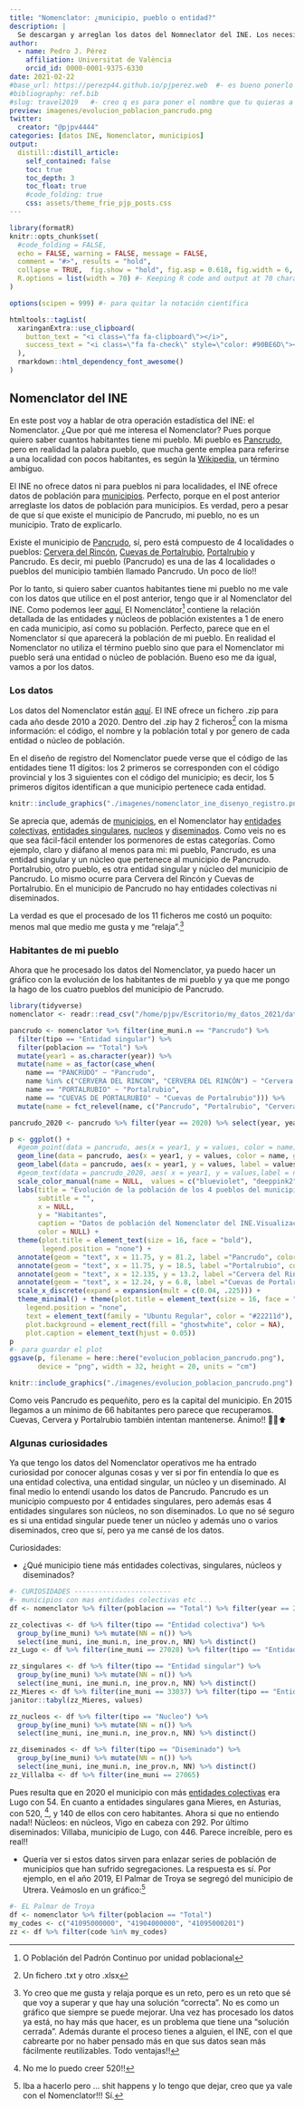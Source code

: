 ```yaml
---
title: "Nomenclator: ¿municipio, pueblo o entidad?"
description: |
  Se descargan y arreglan los datos del Nomneclator del INE. Los necesito para ver la evolución de la población de mi pueblo, Pancrudo. O ¿es municipio? ¿o entidad singular? ¿o nucleo? Para mi es mi pueblo diga lo que diga el INE.
author:
  - name: Pedro J. Pérez
    affiliation: Universitat de València
    orcid_id: 0000-0001-9375-6330
date: 2021-02-22
#base_url: https://perezp44.github.io/pjperez.web  #- es bueno ponerlo
#bibliography: ref.bib
#slug: travel2019   #- creo q es para poner el nombre que tu quieras a la carpeta del post
preview: imagenes/evolucion_poblacion_pancrudo.png
twitter:
  creator: "@pjpv4444"
categories: [datos INE, Nomenclator, municipios]
output:
  distill::distill_article:
    self_contained: false
    toc: true
    toc_depth: 3
    toc_float: true   
    #code_folding: true
    css: assets/theme_frie_pjp_posts.css 
---
```



```r
library(formatR)
knitr::opts_chunk$set(
  #code_folding = FALSE,
  echo = FALSE, warning = FALSE, message = FALSE,
  comment = "#>", results = "hold",
  collapse = TRUE,  fig.show = "hold", fig.asp = 0.618, fig.width = 6, out.width = "70%", fig.align = "center",
  R.options = list(width = 70) #- Keeping R code and output at 70 characters wide (or less) is recommended for readability on a variety of devices and screen sizes.
)
```

```r
options(scipen = 999) #- para quitar la notación científica
```

```r
htmltools::tagList(
  xaringanExtra::use_clipboard(
    button_text = "<i class=\"fa fa-clipboard\"></i>",
    success_text = "<i class=\"fa fa-check\" style=\"color: #90BE6D\"></i>",
  ),
  rmarkdown::html_dependency_font_awesome()
)
```

## Nomenclator del INE

En este post voy a hablar de otra operación estadística del INE: el Nomenclator. ¿Que por qué me interesa el Nomenclator? Pues porque quiero saber cuantos habitantes tiene mi pueblo. Mi pueblo es [Pancrudo](https://es.wikipedia.org/wiki/Pancrudo), pero en realidad la palabra pueblo, que mucha gente emplea para referirse a una localidad con pocos habitantes, es según la [Wikipedia](https://es.wikipedia.org/wiki/Pueblo), un término ambiguo. 

El INE no ofrece datos ni para pueblos ni para localidades, el INE ofrece datos de población para [municipios](https://es.wikipedia.org/wiki/Municipio). Perfecto, porque en el post anterior arreglaste los datos de población para municipios. Es verdad, pero a pesar de que sí que existe el municipio de Pancrudo, mi pueblo, no es un municipio. Trato de explicarlo.

Existe el municipio de [Pancrudo](https://es.wikipedia.org/wiki/Pancrudo), sí, pero está compuesto de 4 localidades o pueblos: [Cervera del Rincón](https://es.wikipedia.org/wiki/Cervera_del_Rinc%C3%B3n), [Cuevas de Portalrubio](https://es.wikipedia.org/wiki/Cuevas_de_Portalrubio), [Portalrubio](https://es.wikipedia.org/wiki/Portalrubio) y Pancrudo. Es decir, mi pueblo (Pancrudo) es una de las 4 localidades o pueblos del municipio también llamado Pancrudo. Un poco de lío!!

Por lo tanto, si quiero saber cuantos habitantes tiene mi pueblo no me vale con los datos que utilice en el post anterior, tengo que ir al Nomenclator del INE. Como podemos leer [aquí](https://www.ine.es/dyngs/INEbase/es/operacion.htm?c=Estadistica_C&cid=1254736177010&menu=resultados&idp=1254734710990), El Nomenclátor^[O Población del Padrón Continuo por unidad poblacional] contiene la relación detallada de las entidades y núcleos de población existentes a 1 de enero en cada municipio, así como su población. Perfecto, parece que en el Nomenclator sí que aparecerá la población de mi pueblo. En realidad el Nomenclator no utiliza el término pueblo sino que para el Nomenclator mi pueblo será una entidad o núcleo de población. Bueno eso me da igual, vamos a por los datos.


### Los datos 

Los datos del Nomenclator están [aquí](https://www.ine.es/nomen2/ficheros.do). El INE ofrece un fichero .zip para cada año desde 2010 a 2020. Dentro del .zip hay 2 ficheros^[Un fichero .txt y otro .xlsx] con la misma información: el código, el nombre y la población total y por genero de cada entidad o núcleo de población.


En el diseño de registro del Nomenclator puede verse que el código de las entidades tiene 11 dígitos: los 2 primeros se corresponden con el código provincial y los 3 siguientes con el código del municipio; es decir, los 5 primeros dígitos identifican a que municipio pertenece cada entidad.


```r
knitr::include_graphics("./imagenes/nomenclator_ine_disenyo_registro.png")
```


Se aprecia que, además de [municipios](https://es.wikipedia.org/wiki/Municipio), en el Nomenclator hay [entidades colectivas](https://es.wikipedia.org/wiki/Entidad_colectiva_de_poblaci%C3%B3n), [entidades singulares](https://es.wikipedia.org/wiki/Entidad_singular_de_poblaci%C3%B3n), [nucleos](https://es.wikipedia.org/wiki/N%C3%BAcleo_de_poblaci%C3%B3n) y [diseminados](https://es.wikipedia.org/wiki/Diseminado). Como veis no es que sea fácil-fácil entender los pormenores de estas categorías. Como ejemplo, claro y diáfano al menos para mi: mi pueblo, Pancrudo, es una entidad singular y un núcleo que pertenece al municipio de Pancrudo. Portalrubio, otro pueblo, es otra entidad singular y núcleo del municipio de Pancrudo. Lo mismo ocurre para Cervera del Rincón y Cuevas de Portalrubio. En el municipio de Pancrudo no hay entidades colectivas ni diseminados.


La verdad es que el procesado de los 11 ficheros me costó un poquito: menos mal que medio me gusta y me "relaja".^[Yo creo que me gusta y relaja porque es un reto, pero es un reto que sé que voy a superar y que hay una solución "correcta". No es como un gráfico que siempre se puede mejorar. Una vez has procesado los datos ya está, no hay más que hacer, es un problema que tiene una "solución cerrada". Además durante el proceso tienes a alguien, el INE, con el que cabrearte por no haber pensado más en que sus datos sean más fácilmente reutilizables. Todo ventajas!!]


### Habitantes de mi pueblo

Ahora que he procesado los datos del Nomenclator, ya puedo hacer un gráfico con la evolución de los habitantes de mi pueblo y ya que me pongo la hago de los cuatro pueblos del municipio de Pancrudo.

```r
library(tidyverse)
nomenclator <- readr::read_csv("/home/pjpv/Escritorio/my_datos_2021/datos/INE/nomenclator/ine_nomenclator_2010_2020.csv")

pancrudo <- nomenclator %>% filter(ine_muni.n == "Pancrudo") %>% 
  filter(tipo == "Entidad singular") %>% 
  filter(poblacion == "Total") %>% 
  mutate(year1 = as.character(year)) %>% 
  mutate(name = as_factor(case_when(
    name == "PANCRUDO" ~ "Pancrudo",
    name %in% c("CERVERA DEL RINCON", "CERVERA DEL RINCÓN") ~ "Cervera del Rincón",
    name == "PORTALRUBIO" ~ "Portalrubio",
    name == "CUEVAS DE PORTALRUBIO" ~ "Cuevas de Portalrubio"))) %>% 
  mutate(name = fct_relevel(name, c("Pancrudo", "Portalrubio", "Cervera del Rincón", "Cuevas de Portalrubio")))

pancrudo_2020 <- pancrudo %>% filter(year == 2020) %>% select(year, year1, name, values)

p <- ggplot() + 
  #geom_point(data = pancrudo, aes(x = year1, y = values, color = name)) +
  geom_line(data = pancrudo, aes(x = year1, y = values, color = name, group = name), size = 1.5) +
  geom_label(data = pancrudo, aes(x = year1, y = values, label = values)) +
  #geom_text(data = pancrudo_2020, aes( x = year1, y = values,label = name), nudge_x = 1, check_overlap = TRUE, hjust = 0.5) +
  scale_color_manual(name = NULL,  values = c("blueviolet", "deeppink2", "cadetblue4", "brown1")) +
  labs(title = "Evolución de la población de los 4 pueblos del municipio de Pancrudo",
       subtitle = "",
       x = NULL,
       y = "Habitantes",
       caption = "Datos de población del Nomenclator del INE.Visualización: @pjpv4444", 
       color = NULL) +
  theme(plot.title = element_text(size = 16, face = "bold"),
        legend.position = "none") +
  annotate(geom = "text", x = 11.75, y = 81.2, label ="Pancrudo", color = "black", size = 5) +
  annotate(geom = "text", x = 11.75, y = 18.5, label ="Portalrubio", color = "black", size = 5) +
  annotate(geom = "text", x = 12.135, y = 13.2, label ="Cervera del Rincón", color = "black", size = 5) +
  annotate(geom = "text", x = 12.24, y = 6.8, label ="Cuevas de Portalrubio", color = "black", size = 5) +
  scale_x_discrete(expand = expansion(mult = c(0.04, .225))) +
  theme_minimal() + theme(plot.title = element_text(size = 16, face = "bold"),
    legend.position = "none",
    text = element_text(family = "Ubuntu Regular", color = "#22211d"),
    plot.background = element_rect(fill = "ghostwhite", color = NA),
    plot.caption = element_text(hjust = 0.05))
p
#- para guardar el plot
ggsave(p, filename = here::here("evolucion_poblacion_pancrudo.png"),
       device = "png", width = 32, height = 20, units = "cm")

```

```r
knitr::include_graphics("./imagenes/evolucion_poblacion_pancrudo.png")
```

Como veis Pancrudo es pequeñito, pero es la capital del municipio. En 2015 llegamos a un mínimo de 66 habitantes pero parece que recuperamos. Cuevas, Cervera y P️ortalrubio también intentan mantenerse. Ánimo!! 💪🏿⬆


### Algunas curiosidades

Ya que tengo los datos del Nomenclator operativos me ha entrado curiosidad por conocer algunas cosas y ver si por fin entendía lo que es una entidad colectiva, una entidad singular, un núcleo y un diseminado. Al final medio lo entendí usando los datos de Pancrudo. Pancrudo es un municipio compuesto por 4 entidades singulares, pero además esas 4 entidades singulares son núcleos, no son diseminados. Lo que no sé seguro es si una entidad singular puede tener un núcleo y además uno o varios diseminados, creo que sí, pero ya me cansé de los datos.

Curiosidades:

- ¿Qué municipio tiene más entidades colectivas, singulares, núcleos y diseminados?

```r
#- CURIOSIDADES ------------------------
#- municipios con mas entidades colectivas etc ...
df <- nomenclator %>% filter(poblacion == "Total") %>% filter(year == 2020)

zz_colectivas <- df %>% filter(tipo == "Entidad colectiva") %>% 
  group_by(ine_muni) %>% mutate(NN = n()) %>% 
  select(ine_muni, ine_muni.n, ine_prov.n, NN) %>% distinct()
zz_Lugo <- df %>% filter(ine_muni == 27028) %>% filter(tipo == "Entidad colectiva")

zz_singulares <- df %>% filter(tipo == "Entidad singular") %>% 
  group_by(ine_muni) %>% mutate(NN = n()) %>% 
  select(ine_muni, ine_muni.n, ine_prov.n, NN) %>% distinct()
zz_Mieres <- df %>% filter(ine_muni == 33037) %>% filter(tipo == "Entidad singular")
janitor::tabyl(zz_Mieres, values)

zz_nucleos <- df %>% filter(tipo == "Nucleo") %>% 
  group_by(ine_muni) %>% mutate(NN = n()) %>% 
  select(ine_muni, ine_muni.n, ine_prov.n, NN) %>% distinct()

zz_diseminados <- df %>% filter(tipo == "Diseminado") %>% 
  group_by(ine_muni) %>% mutate(NN = n()) %>% 
  select(ine_muni, ine_muni.n, ine_prov.n, NN) %>% distinct()
zz_Villalba <- df %>% filter(ine_muni == 27065)
```

Pues resulta que en 2020 el municipio con más [entidades colectivas](https://es.wikipedia.org/wiki/Entidad_colectiva_de_poblaci%C3%B3n) era Lugo con 54. En cuanto a entidades singulares gana Mieres, en Asturias, con 520, ^[No me lo puedo creer 520!!], y 140 de ellos con cero habitantes. Ahora si que no entiendo nada!! Núcleos: en núcleos, Vigo en cabeza con 292. Por último diseminados: Villaba, municipio de Lugo, con 446. Parece increíble, pero es real!!

- Quería ver si estos datos sirven para enlazar series de población de  municipios que han sufrido segregaciones. La respuesta es sí. Por ejemplo, en el año 2019, El Palmar de Troya se segregó del municipio de Utrera. Veámoslo en un gráfico:^[Iba a hacerlo pero ... shit happens y lo tengo que dejar, creo que ya vale con el Nomenclator!!! Sí.]

```r
#- EL Palmar de Troya
df <- nomenclator %>% filter(poblacion == "Total") 
my_codes <- c("41095000000", "41904000000", "41095000201")
zz <- df %>% filter(code %in% my_codes)
```





